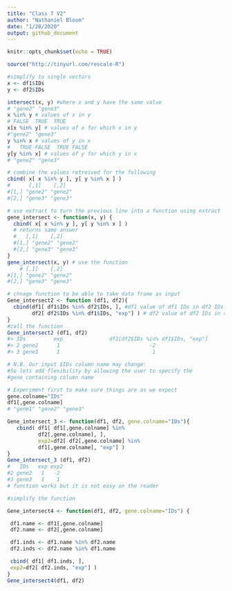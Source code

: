 ```yaml
---
title: "Class 7 V2"
author: "Nathaniel Bloom"
date: "1/28/2020"
output: github_document
---
```


```r
knitr::opts_chunk$set(echo = TRUE)
```
```r
source("http://tinyurl.com/rescale-R")

#simplify to single vectors 
x <- df1$IDs
y <- df2$IDs

intersect(x, y) #where x and y have the same value 
# "gene2" "gene3"
x %in% y # values of x in y 
# FALSE  TRUE  TRUE
x[x %in% y] # values of x for which x in y 
#"gene2" "gene3"
y %in% x # values of y in x 
#   TRUE FALSE  TRUE FALSE
y[y %in% x] # values of y for which y in x 
# "gene2" "gene3"

# combine the values retreived for the following 
cbind( x[ x %in% y ], y[ y %in% x ] )
#      [,1]    [,2]   
#[1,] "gene2" "gene2"
#[2,] "gene3" "gene3"

# use extract to turn the previous line into a function using extract 
gene_intersect <- function(x, y) {
  cbind( x[ x %in% y ], y[ y %in% x ] )
  # returns same answer 
  #   [,1]    [,2]   
  #[1,] "gene2" "gene2"
  #[2,] "gene3" "gene3"
}
gene_intersect(x, y) # use the function 
    # [,1]    [,2]   
#[1,] "gene2" "gene2"
#[2,] "gene3" "gene3"

# chnage function to be able to take data frame as input 
Gene_intersect2 <- function (df1, df2){
  cbind(df1[ df1$IDs %in% df2$IDs, ], #df1 value of df1 IDs in df2 IDs 
        df2[ df2$IDs %in% df1$IDs, "exp"] ) # df2 value of df2 IDs in df1 IDs
}
#call the function 
Gene_intersect2 (df1, df2)
#> IDs         exp               df2[df2$IDs %in% df1$IDs, "exp"]
#> 2 gene2      1                             -2
#> 3 gene3      1                              1

# N.B. Our input $IDs column name may change:
#So lets add flexibility by allowing the user to specify the
#gene containing column name

# Experiment first to make sure things are as we expect
gene.colname="IDs"
df1[,gene.colname]
# "gene1" "gene2" "gene3"

Gene_intersect_3 <- function(df1, df2, gene.colname="IDs"){
   cbind( df1[ df1[,gene.colname] %in%
          df2[,gene.colname], ],
          exp2=df2[ df2[,gene.colname] %in%
          df1[,gene.colname], "exp"] )
}
Gene_intersect_3 (df1, df2)
#   IDs   exp exp2
#2 gene2   1   -2
#3 gene3   1    1
# function works but it is not easy on the reader 

#simplify the function 

Gene_intersect4 <- function(df1, df2, gene.colname="IDs") {

 df1.name <- df1[,gene.colname]
 df2.name <- df2[,gene.colname]

 df1.inds <- df1.name %in% df2.name
 df2.inds <- df2.name %in% df1.name

 cbind( df1[ df1.inds, ],
 exp2=df2[ df2.inds, "exp"] )
}
Gene_intersect4(df1, df2)
```


